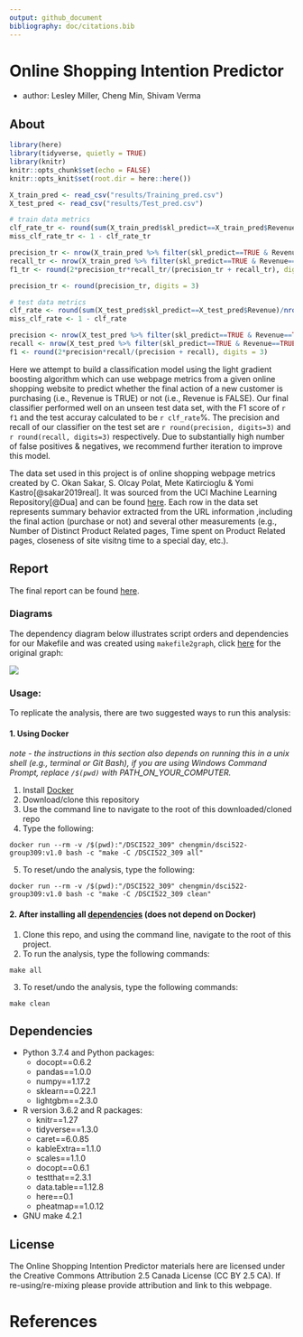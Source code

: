 ```yaml
---
output: github_document
bibliography: doc/citations.bib
---
```


# Online Shopping Intention Predictor
- author: Lesley Miller, Cheng Min, Shivam Verma

## About
```r
library(here)
library(tidyverse, quietly = TRUE)
library(knitr)
knitr::opts_chunk$set(echo = FALSE)
knitr::opts_knit$set(root.dir = here::here())
```

```r
X_train_pred <- read_csv("results/Training_pred.csv")
X_test_pred <- read_csv("results/Test_pred.csv")

# train data metrics
clf_rate_tr <- round(sum(X_train_pred$skl_predict==X_train_pred$Revenue)/nrow(X_train_pred), digits = 3)*100
miss_clf_rate_tr <- 1 - clf_rate_tr

precision_tr <- nrow(X_train_pred %>% filter(skl_predict==TRUE & Revenue==TRUE))/nrow(X_train_pred %>% filter(skl_predict==TRUE))
recall_tr <- nrow(X_train_pred %>% filter(skl_predict==TRUE & Revenue==TRUE))/nrow(X_train_pred %>% filter(Revenue==TRUE))
f1_tr <- round(2*precision_tr*recall_tr/(precision_tr + recall_tr), digits = 3)

precision_tr <- round(precision_tr, digits = 3)

# test data metrics
clf_rate <- round(sum(X_test_pred$skl_predict==X_test_pred$Revenue)/nrow(X_test_pred), digits = 3)*100
miss_clf_rate <- 1 - clf_rate

precision <- nrow(X_test_pred %>% filter(skl_predict==TRUE & Revenue==TRUE))/nrow(X_test_pred %>% filter(skl_predict==TRUE))
recall <- nrow(X_test_pred %>% filter(skl_predict==TRUE & Revenue==TRUE))/nrow(X_test_pred %>% filter(Revenue==TRUE))
f1 <- round(2*precision*recall/(precision + recall), digits = 3)

```

Here we attempt to build a classification model using the light gradient boosting algorithm which can use webpage metrics from a given online shopping website to predict whether the final action of a new customer is purchasing (i.e., Revenue is TRUE) or not (i.e., Revenue is FALSE). Our final classifier performed well on an unseen test data set, with the F1 score of `r f1` and the test accuray calculated to be `r clf_rate`%. The precision and recall of our classifier on the test set are `r round(precision, digits=3)` and `r round(recall, digits=3)` respectively. Due to substantially high number of false positives & negatives, we recommend further iteration to improve this model. 


The data set used in this project is of online shopping webpage metrics created by C. Okan Sakar, S. Olcay Polat, Mete Katircioglu & Yomi Kastro[@sakar2019real]. It was sourced from the UCI Machine Learning Repository[@Dua] and can be found [here](https://archive.ics.uci.edu/ml/datasets/Online+Shoppers+Purchasing+Intention+Dataset). Each row in the data set represents summary behavior extracted from the URL information ,including the final action (purchase or not) and several other measurements (e.g., Number of Distinct Product Related pages, Time spent on Product Related pages, closeness of site visitng time to a special day, etc.). 

## Report
The final report can be found [here](https://ubc-mds.github.io/DSCI522_309/doc/final_report.html).

### Diagrams
The dependency diagram below illustrates script orders and dependencies for our Makefile and was created using `makefile2graph`, click [here](https://github.com/UBC-MDS/DSCI522_309/blob/master/results/img/Makefile.png) for the original graph:

![](results/img/Makefile.png)

### Usage:

To replicate the analysis, there are two suggested ways to run this analysis:

#### 1. Using Docker
*note - the instructions in this section also depends on running this in a unix shell (e.g., terminal or Git Bash), if you are using Windows Command Prompt, replace `/$(pwd)` with PATH_ON_YOUR_COMPUTER.*

1. Install [Docker](https://www.docker.com/get-started)
2. Download/clone this repository
3. Use the command line to navigate to the root of this downloaded/cloned repo
4. Type the following:

```
docker run --rm -v /$(pwd):"/DSCI522_309" chengmin/dsci522-group309:v1.0 bash -c "make -C /DSCI522_309 all"
```

5. To reset/undo the analysis, type the following:

```
docker run --rm -v /$(pwd):"/DSCI522_309" chengmin/dsci522-group309:v1.0 bash -c "make -C /DSCI522_309 clean"
```

#### 2. After installing all [dependencies](#dependencies) (does not depend on Docker)

1. Clone this repo, and using the command line, navigate to the root of this project.
2. To run the analysis, type the following commands:

```
make all
```

3. To reset/undo the analysis, type the following commands:

```
make clean
```

## Dependencies
- Python 3.7.4 and Python packages:
  - docopt==0.6.2
  - pandas==1.0.0
  - numpy==1.17.2
  - sklearn==0.22.1
  - lightgbm==2.3.0
- R version 3.6.2 and R packages:
  - knitr==1.27
  - tidyverse==1.3.0
  - caret==6.0.85
  - kableExtra==1.1.0
  - scales==1.1.0
  - docopt==0.6.1
  - testthat==2.3.1
  - data.table==1.12.8
  - here==0.1
  - pheatmap==1.0.12
- GNU make 4.2.1
  
## License
The Online Shopping Intention Predictor materials here are licensed under the Creative Commons Attribution 2.5 Canada License (CC BY 2.5 CA). If re-using/re-mixing please provide attribution and link to this webpage.

# References
